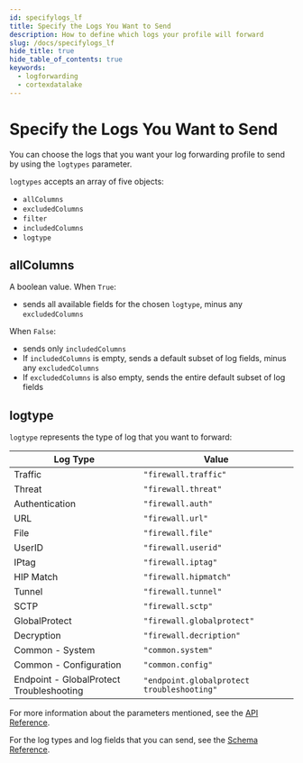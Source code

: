 ```yaml
---
id: specifylogs_lf
title: Specify the Logs You Want to Send
description: How to define which logs your profile will forward
slug: /docs/specifylogs_lf
hide_title: true
hide_table_of_contents: true
keywords:
  - logforwarding
  - cortexdatalake
---
```


# Specify the Logs You Want to Send

You can choose the logs that you want your log forwarding profile to send by using the `logtypes` parameter.

`logtypes` accepts an array of five objects:
- `allColumns`
- `excludedColumns`
- `filter`
- `includedColumns`
- `logtype`

## allColumns

A boolean value. When `True`:
- sends all available fields for the chosen `logtype`, minus any `excludedColumns`

When `False`:
- sends only `includedColumns`
- If `includedColumns` is empty, sends a default subset of log fields, minus any `excludedColumns`
- If `excludedColumns` is also empty, sends the entire default subset of log fields

## logtype
`logtype` represents the type of log that you want to forward:

|Log Type| Value |
|--|--|
| Traffic | `"firewall.traffic"` |
| Threat | `"firewall.threat"` |
| Authentication | `"firewall.auth"` |
| URL | `"firewall.url"` |
| File | `"firewall.file"` |
| UserID | `"firewall.userid"` |
| IPtag | `"firewall.iptag"` |
| HIP Match | `"firewall.hipmatch"` |
| Tunnel | `"firewall.tunnel"` |
| SCTP | `"firewall.sctp"` |
| GlobalProtect |`"firewall.globalprotect"`  |
| Decryption | `"firewall.decription"` |
| Common - System | `"common.system"` |
| Common - Configuration | `"common.config"` |
|Endpoint - GlobalProtect Troubleshooting|`"endpoint.globalprotect troubleshooting"`|

For more information about the parameters mentioned, see the [API Reference](/cdl/logforwarding/api).

For the log types and log fields that you can send, see the [Schema Reference](https://docs.paloaltonetworks.com/cortex/cortex-data-lake/log-forwarding-schema-reference).


